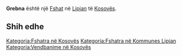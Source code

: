{{Fshat në Kosovës
 | Emri                = Grebna
| srp_N_name = Grebna
| srp_N_FULL_NAME_RO = Grebna
| srp_N_FULL_NAME_ND_RO = Grebna
| srp_N_SORT_NAME_RG = GREBNA
| srp_N_FULL_NAME_RG = Grebna
| srp_N_FULL_NAME_ND_RG = Grebna

 | Emri (Rasa dhanore) = 
 | Figura              = 
 | Shteti              = Kosovo
 | Komuna              = Lipjan
 | Kodi postar         = 
 | Sipërfaqja          = 

 | Popullsia           = 

 | Regj. i popullsisë  = 
 | Dend. e popullsisë  = 
 | Faqja zyrtare       = 
 <!--- Koordinatat ----> 
 | Gjerësia            = 43.071667
 | Gjatësia            = 20.730833
 | Lartësia            = 
}}
'''Grebna''' është një [[Fshat]] në [[Lipjan]] të [[Kosovës]].

<!-- == Gjeografia == -->
<!-- == Historia == -->
<!-- == Demografia == -->
== Shih edhe ==
{{Komuna Lipjan}}
{{Kosovo-Administrata-Cung}}

[[Kategoria:Fshatra në Kosovës]]
[[Kategoria:Fshatra në Kommunes Lipjan]]
[[Kategoria:Vendbanime në Kosovës]]